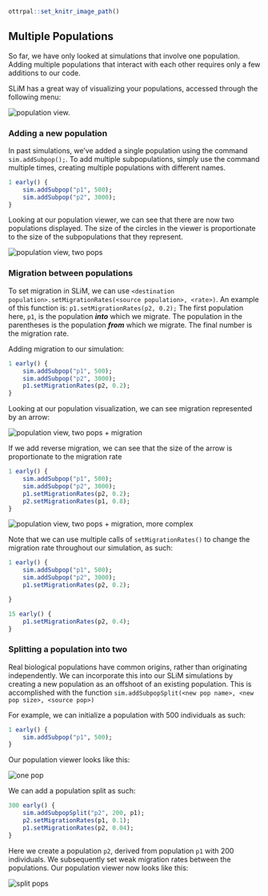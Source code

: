 ```r
ottrpal::set_knitr_image_path()
``` 

## Multiple Populations 

So far, we have only looked at simulations that involve one population. Adding multiple populations that interact with each other requires only a few additions to our code. 

SLiM has a great way of visualizing your populations, accessed through the following menu:

<img src="img/popViz.png" title="population view" alt="population view." style="display: block; margin: auto;" />

### Adding a new population

In past simulations, we've added a single population using the command `sim.addSubpop();`. To add multiple subpopulations, simply use the command multiple times, creating multiple populations with different names. 

```r
1 early() {
	sim.addSubpop("p1", 500);
	sim.addSubpop("p2", 3000);
}
```

Looking at our population viewer, we can see that there are now two populations displayed. The size of the circles in the viewer is proportionate to the size of the subpopulations that they represent.

<img src="img/twoPop.png" title="population view, two pops" alt="population view, two pops" style="display: block; margin: auto;" />

### Migration between populations 

To set migration in SLiM, we can use `<destination population>.setMigrationRates(<source population>, <rate>)`. An example of this function is: `p1.setMigrationRates(p2, 0.2);` The first population here, `p1`, is the population ***into*** which we migrate. The population in the parentheses is the population ***from*** which we migrate. The final number is the migration rate. 

Adding migration to our simulation:

```r
1 early() {
	sim.addSubpop("p1", 500);
	sim.addSubpop("p2", 3000);
	p1.setMigrationRates(p2, 0.2);
}
```

Looking at our population visualization, we can see migration represented by an arrow: 

<img src="img/twoPop_migration.png" title="population view, two pops + migration" alt="population view, two pops + migration" style="display: block; margin: auto;" />

If we add reverse migration, we can see that the size of the arrow is proportionate to the migration rate 

```r
1 early() {
	sim.addSubpop("p1", 500);
	sim.addSubpop("p2", 3000);
	p1.setMigrationRates(p2, 0.2);
	p2.setMigrationRates(p1, 0.8);
}
```

<img src="img/twoPop_moreMigration.png" title="population view, two pops + migration, more complex" alt="population view, two pops + migration, more complex" style="display: block; margin: auto;" />

Note that we can use multiple calls of `setMigrationRates()` to change the migration rate throughout our simulation, as such: 

```r
1 early() {
    sim.addSubpop("p1", 500);
    sim.addSubpop("p2", 3000);
    p1.setMigrationRates(p2, 0.2);

}

15 early() {
	p1.setMigrationRates(p2, 0.4);
}
```

### Splitting a population into two

Real biological populations have common origins, rather than originating independently. We can incorporate this into our SLiM simulations by creating a new population as an offshoot of an existing population. This is accomplished with the function `sim.addSubpopSplit(<new pop name>, <new pop size>, <source pop>)`  

For example, we can initialize a population with 500 individuals as such: 

```r
1 early() {
	sim.addSubpop("p1", 500);
}
```

Our population viewer looks like this:

<img src="img/onePop.png" title="population view, one pop" alt="one pop" style="display: block; margin: auto;" />

We can add a population split as such: 

```r
300 early() {
	sim.addSubpopSplit("p2", 200, p1);
	p2.setMigrationRates(p1, 0.1);
	p1.setMigrationRates(p2, 0.04);
}
```

Here we create a population `p2`, derived from population `p1` with 200 individuals. We subsequently set weak migration rates between the populations. Our population viewer now looks like this: 

<img src="img/split.png" title="population view, split pops" alt="split pops" style="display: block; margin: auto;" />
